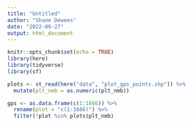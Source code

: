 ```yaml
---
title: "Untitled"
author: "Shane Dewees"
date: "2022-09-27"
output: html_document
---
```


```r
knitr::opts_chunk$set(echo = TRUE)
library(here)
library(tidyverse)
library(sf)
```

```r
plots <- st_read(here("data", "plot_gps_points.shp")) %>% 
  mutate(plt_nmb = as.numeric(plt_nmb))

gps <- as.data.frame(c(1:1666)) %>% 
  rename(plot = "c(1:1666)") %>% 
  filter(!plot %in% plots$plt_nmb)
```

